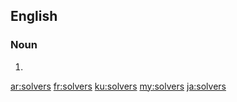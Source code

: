 ==English==

===Noun===
{{head|en|noun plural form}}

# {{plural of|solver|lang=en}}

[[ar:solvers]]
[[fr:solvers]]
[[ku:solvers]]
[[my:solvers]]
[[ja:solvers]]